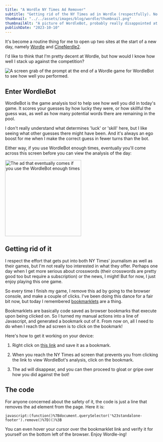 ```yaml
---
title: "A Wordle NY Times Ad Remover"
subtitle: "Getting rid of the NY Times ad in Wordle (respectfully). No installs or extensions required!"
thumbnail: "../../assets/images/blog/wordle/thumbnail.png"
thumbnailAlt: "A picture of WordleBot, probably really disappointed at me"
publishDate: "2023-10-10"
---
```



It's become a routine thing for me to open up two sites at the start of a new day, namely [Wordle](https://www.nytimes.com/games/wordle/index.html) and [CineNerdle2](https://cinenerdle2.app/).

I'd like to think that I'm pretty decent at Wordle, but how would I know how well I stack up against the competition?

<Image
  src={analysisPrompt}
  alt="A screen grab of the prompt at the end of a Wordle game for WordleBot to see how well you performed."
/>

## Enter WordleBot

WordleBot is the game analysis tool to help see how well you did in today's game. It scores your guesses by how lucky they were, or how skillful the guess was, as well as how many potential words there are remaining in the pool.

I don't really understand what determines 'luck' or 'skill' here, but I like seeing what other guesses there might have been. And it's always an ego boost for me when I make the correct guess in fewer turns than the bot.

Either way, if you use WordleBot enough times, eventually you'll come across this screen before you can view the analysis of the day:

<Image
  src={wordleAd}
  alt="The ad that eventually comes if you use the WordleBot enough times"
  width="250"
/>

## Getting rid of it

I respect the effort that gets put into both NY Times' journalism as well as their games, but I'm not really too interested in what they offer. Perhaps one day when I get more serious about crosswords (their crosswords are pretty good too but require a subscription) or the news, I might! But for now, I just enjoy playing this one game.

So every time I finish my game, I remove this ad by going to the browser console, and make a couple of clicks. I've been doing this dance for a fair bit now, but today I remembered [bookmarklets](https://caiorss.github.io/bookmarklet-maker/) are a thing.

Bookmarklets are basically code saved as browser bookmarks that execute upon being clicked on. So I turned my manual actions into a line of Javascript, and generated a bookmark out of it. From now on, all I need to do when I reach the ad screen is to click on the bookmark!

Here's how to get it working on your device:

1. Right click on [this link](<javascript:(function()%7Bdocument.querySelector('%23standalone-footer').remove()%7D)()%3B>) and save it as a bookmark.

2. When you reach the NY Times ad screen that prevents you from clicking the link to view WordleBot's analysis, click on the bookmark.

3. The ad will disappear, and you can then proceed to gloat or gripe over how you did against the bot!

## The code

For anyone concerned about the safety of it, the code is just a line that removes the ad element from the page. Here it is:

```
javascript:(function()%7Bdocument.querySelector('%23standalone-footer').remove()%7D)()%3B
```

You can even hover your cursor over the bookmarklet link and verify it for yourself on the bottom left of the browser. Enjoy Wordle-ing!
